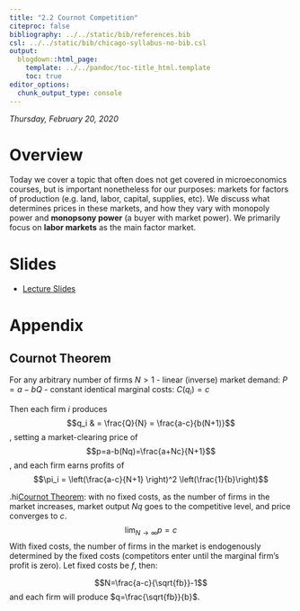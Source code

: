 ```yaml
---
title: "2.2 Cournot Competition"
citeproc: false
bibliography: ../../static/bib/references.bib
csl: ../../static/bib/chicago-syllabus-no-bib.csl
output:
  blogdown::html_page:
    template: ../../pandoc/toc-title_html.template
    toc: true
editor_options: 
  chunk_output_type: console
---
```


*Thursday, February 20, 2020*

# Overview

Today we cover a topic that often does not get covered in microeconomics courses, but is important nonetheless for our purposes: markets for factors of production (e.g. land, labor, capital, supplies, etc). We discuss what determines prices in these markets, and how they vary with monopoly power and **monopsony power** (a buyer with market power). We primarily focus on **labor markets** as the main factor market. 

# Slides

- [<i class="fas fa-external-link-square-alt"></i> Lecture Slides](/slides/1.8-slides.html)

# Appendix

## Cournot Theorem

For any arbitrary number of firms $N>1$
- linear (inverse) market demand: $P=a-bQ$
- constant identical marginal costs: $C(q_i)=c$

Then each firm $i$ produces $$q_i & = \frac{Q}{N} = \frac{a-c}{b(N+1)}$$, setting a market-clearing price of $$p=a-b(Nq)=\frac{a+Nc}{N+1}$$, and each firm earns profits of $$\pi_i = \left(\frac{a-c}{N+1} \right)^2 \left(\frac{1}{b}\right)$$

.hi[Cournot Theorem]: with no fixed costs, as the number of firms in the market increases, market output $Nq$ goes to the competitive level, and price converges to $c$.
$$\lim_{N \to \infty} p = c$$
With fixed costs, the number of firms in the market is endogenously determined by the fixed costs (competitors enter until the marginal firm's profit is zero). Let fixed costs be $f$, then:

$$N=\frac{a-c}{\sqrt{fb}}-1$$
and each firm will produce $q=\frac{\sqrt{fb}}{b}$.
